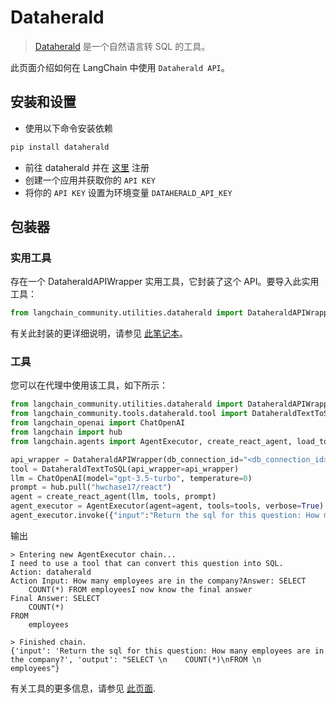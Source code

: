 # Dataherald

>[Dataherald](https://www.dataherald.com) 是一个自然语言转 SQL 的工具。

此页面介绍如何在 LangChain 中使用 `Dataherald API`。

## 安装和设置
- 使用以下命令安装依赖
```bash
pip install dataherald
```
- 前往 dataherald 并在 [这里](https://www.dataherald.com) 注册
- 创建一个应用并获取你的 `API KEY`
- 将你的 `API KEY` 设置为环境变量 `DATAHERALD_API_KEY`

## 包装器

### 实用工具

存在一个 DataheraldAPIWrapper 实用工具，它封装了这个 API。要导入此实用工具：

```python
from langchain_community.utilities.dataherald import DataheraldAPIWrapper
```

有关此封装的更详细说明，请参见 [此笔记本](/docs/integrations/tools/dataherald)。

### 工具

您可以在代理中使用该工具，如下所示：
```python
from langchain_community.utilities.dataherald import DataheraldAPIWrapper
from langchain_community.tools.dataherald.tool import DataheraldTextToSQL
from langchain_openai import ChatOpenAI
from langchain import hub
from langchain.agents import AgentExecutor, create_react_agent, load_tools

api_wrapper = DataheraldAPIWrapper(db_connection_id="<db_connection_id>")
tool = DataheraldTextToSQL(api_wrapper=api_wrapper)
llm = ChatOpenAI(model="gpt-3.5-turbo", temperature=0)
prompt = hub.pull("hwchase17/react")
agent = create_react_agent(llm, tools, prompt)
agent_executor = AgentExecutor(agent=agent, tools=tools, verbose=True)
agent_executor.invoke({"input":"Return the sql for this question: How many employees are in the company?"})
```

输出
```shell
> Entering new AgentExecutor chain...
I need to use a tool that can convert this question into SQL.
Action: dataherald
Action Input: How many employees are in the company?Answer: SELECT
    COUNT(*) FROM employeesI now know the final answer
Final Answer: SELECT
    COUNT(*)
FROM
    employees

> Finished chain.
{'input': 'Return the sql for this question: How many employees are in the company?', 'output': "SELECT \n    COUNT(*)\nFROM \n    employees"}
```

有关工具的更多信息，请参见 [此页面](/docs/how_to/tools_builtin).